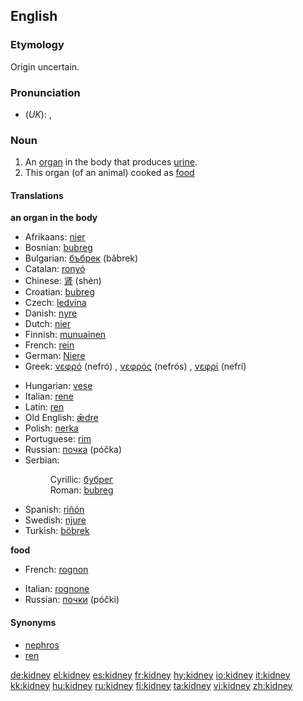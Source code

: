 ==English==
{{wikipedia}}
===Etymology===
Origin uncertain.

===Pronunciation===
*(''UK''): {{IPA|/ˈkɪdni/}}, {{SAMPA|/"kIdni/}}

===Noun===
{{en-noun}}
# An [[organ]] in the body that produces [[urine]].
# This organ (of an animal) cooked as [[food]]

====Translations====
'''an organ in the body'''
{{top}}
*Afrikaans: [[nier#Afrikaans|nier]]
*Bosnian: [[bubreg#Bosnian|bubreg]] {{m}}
*Bulgarian: [[бъбрек]] (bǎbrek) {{m}}
*Catalan: [[ronyó]] {{m}}
*Chinese: [[肾]] (shèn)
*Croatian: [[bubreg#Croatian|bubreg]] {{m}}
*Czech: [[ledvina]] {{f}}
*Danish: [[nyre]]
*Dutch: [[nier#Dutch|nier]]
*Finnish: [[munuainen]]
*French: [[rein#French|rein]] {{m}}
*German: [[Niere]] {{f}}
*Greek: [[νεφρό]] (nefró) {{n}}, [[νεφρός]] (nefrós) {{m}}, [[νεφρί]] (nefrí) {{n}}
{{mid}}
*Hungarian: [[vese]]
*Italian: [[rene]] {{m}}
*Latin: [[ren]] {{m}}
*Old English: [[ædre|ǣdre]] {{f}}
*Polish: [[nerka]] {{f}}
*Portuguese: [[rim#Portuguese|rim]] {{m}}
*Russian: [[почка]] (póčka) {{f}}
*Serbian:
*:Cyrillic: [[бубрег#Serbian|бубрег]] {{m}}
*:Roman: [[bubreg#Serbian|bubreg]] {{m}}
*Spanish: [[riñón]] {{m}}
*Swedish: [[njure]]
*Turkish: [[böbrek]]
{{bottom}}

'''food'''
{{top}}
*French: [[rognon]] {{m}}
{{mid}}
*Italian: [[rognone]] {{m}}
*Russian: [[почки]] (póčki) {{p}}
{{bottom}}

====Synonyms====
* [[nephros]]
* [[ren]]

[[de:kidney]]
[[el:kidney]]
[[es:kidney]]
[[fr:kidney]]
[[hy:kidney]]
[[io:kidney]]
[[it:kidney]]
[[kk:kidney]]
[[hu:kidney]]
[[ru:kidney]]
[[fi:kidney]]
[[ta:kidney]]
[[vi:kidney]]
[[zh:kidney]]
